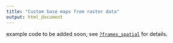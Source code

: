 ```yaml
---
title: "Custom base maps from raster data"
output: html_document
---
```

  
example code to be added soon, see <a href = "http://movevis.org/reference/frames_spatial.html">`?frames_spatial`</a> for details.
